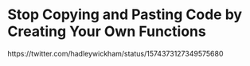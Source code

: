 # Stop Copying and Pasting Code by Creating Your Own Functions {#functions}

https://twitter.com/hadleywickham/status/1574373127349575680